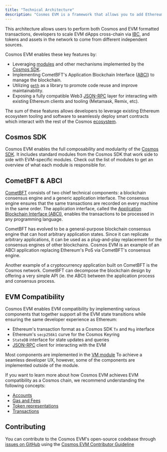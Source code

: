 ```yaml
---
title: "Technical Architecture"
description: "Cosmos EVM is a framework that allows you to add Ethereum Virtual Machine (EVM) compatibility to any Cosmos SDK-based chain. It is built using the  which runs on top of the  (a fork of ) consensus engine, to accomplish fast finality, high transaction throughput and short block times (~2 seconds)."
---
```


This architecture allows users to perform both Cosmos and EVM formatted transactions, developers to scale EVM dApps cross-chain via [IBC](https://cosmos.network/ibc), and tokens and assets in the network to come from different independent sources.

Cosmos EVM enables these key features by:

* Leveraging [modules](https://docs.cosmos.network/v0.47/build/building-modules/intro) and other mechanisms implemented by the [Cosmos SDK](https://docs.cosmos.network/).
* Implementing CometBFT's Application Blockchain Interface ([ABCI](https://docs.cometbft.com/v1.0/spec/abci/)) to manage the blockchain.
* Utilizing [`geth`](https://github.com/ethereum/go-ethereum) as a library to promote code reuse and improve maintainability.
* Exposing a fully compatible Web3 [JSON-RPC](/api-reference/ethereum-json-rpc/methods) layer for interacting with existing Ethereum clients and tooling (Metamask, Remix, etc).

The sum of these features allows developers to leverage existing Ethereum ecosystem tooling and software to seamlessly deploy smart contracts which interact with the rest of the Cosmos [ecosystem](https://cosmos.network/ecosystem).

## Cosmos SDK[​](#cosmos-sdk "Direct link to Cosmos SDK")

Cosmos EVM enables the full composability and modularity of the [Cosmos SDK](https://docs.cosmos.network/). It includes standard modules from the Cosmos SDK that work side to side with EVM-specific modules. Check out the list of modules to get an overview of what each module is responsible for.

## CometBFT & ABCI[​](#cometbft--abci "Direct link to CometBFT & ABCI")

[CometBFT](https://github.com/cometbft/cometbft) consists of two chief technical components: a blockchain consensus engine and a generic application interface. The consensus engine ensures that the same transactions are recorded on every machine in the same order. The application interface, called the [Application Blockchain Interface (ABCI)](https://docs.cometbft.com/v1.0/spec/abci/), enables the transactions to be processed in any programming language.

CometBFT has evolved to be a general-purpose blockchain consensus engine that can host arbitrary application states. Since it can replicate arbitrary applications, it can be used as a plug-and-play replacement for the consensus engines of other blockchains. Cosmos EVM is an example of an ABCI application replacing Ethereum's PoS via CometBFT's consensus engine.

Another example of a cryptocurrency application built on CometBFT is the Cosmos network. CometBFT can decompose the blockchain design by offering a very simple API (ie. the ABCI) between the application process and consensus process.

## EVM Compatibility[​](#evm-compatibility "Direct link to EVM Compatibility")

Cosmos EVM enables EVM compatibility by implementing various components that together support all the EVM state transitions while ensuring the same developer experience as Ethereum:

* Ethereum's transaction format as a Cosmos SDK `Tx` and `Msg` interface
* Ethereum's `secp256k1` curve for the Cosmos Keyring
* `StateDB` interface for state updates and queries
* [JSON-RPC](/api-reference/ethereum-json-rpc) client for interacting with the EVM

Most components are implemented in the [VM module](/documentation/cosmos-sdk/modules/vm) To achieve a seamless developer UX, however, some of the components are implemented outside of the module.

If you want to learn more about how Cosmos EVM achieves EVM compatibility as a Cosmos chain, we recommend understanding the following concepts:

* [Accounts](/documentation/concepts/accounts)
* [Gas and Fees](/documentation/concepts/gas-and-fees)
* [Token representations](/documentation/concepts/tokens)
* [Transactions](/documentation/concepts/transactions)

## Contributing[​](#contributing "Direct link to Contributing")

You can contribute to the Cosmos EVM's open-source codebase through [issues on GitHub](https://github.com/cosmos/evm/issues) using the [Cosmos EVM Contributor Guideline](https://github.com/cosmos/evm/blob/main/CONTRIBUTING.md)

